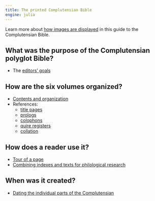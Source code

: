 ```yaml
---
title: The printed Complutensian Bible
engine: julia
---
```



:::{.callout-tip title="Tip: see images in context"}
Learn more about [how images are displayed](./images/) in this guide to the Complutensian Bible.
:::


## What was the purpose of the Complutensian polyglot Bible?

- The [editors' goals](./goals/)

## How are the six volumes organized?

- [Contents and organization](./organization/)
- References:
    - [title pages](./organization/titlepages/)
    - [prologs](./organization/titlepages/)
    - [colophons](./organization/colophons/)
    - [quire registers](./organization/registers/)
    - [collation](./organization/collation/)



## How does a reader use it?

- [Tour of a page](./pagetour/)
- [Combining indexes and texts for philological research](./navigation/)

## When was it created?

- [Dating the individual parts of the Complutensian](./chronology/)









